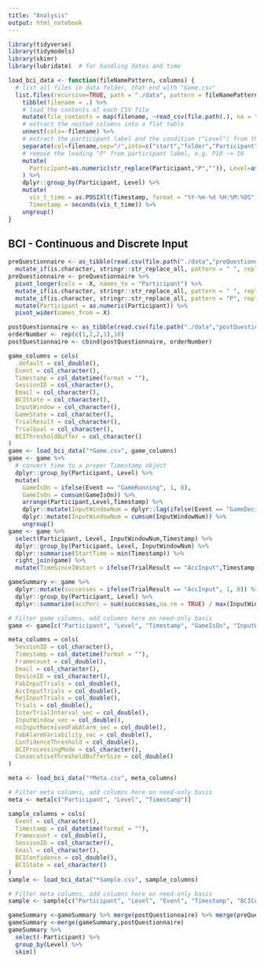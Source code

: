 ```yaml
---
title: "Analysis"
output: html_notebook
---
```


```r
library(tidyverse)
library(tidymodels)
library(skimr)
library(lubridate)  # for handling dates and time
```
```r
load_bci_data <- function(fileNamePattern, columns) {
  # list all files in data folder, that end with "Game.csv"
  list.files(recursive=TRUE, path = "./data", pattern = fileNamePattern, full.names = T) %>%
    tibble(filename = .) %>%
    # load the contents of each CSV file
    mutate(file_contents = map(filename, ~read_csv(file.path(.), na = "NULL", col_types = columns))) %>%
    # extract the nested columns into a flat table
    unnest(cols=-filename) %>%
    # extract the participant label and the condition ("Level") from the file path
    separate(col=filename,sep="/",into=c("start","folder","Participant","Level","filename")) %>%
    # remove the leading "P" from participant label, e.g. P10 -> 10
    mutate(
      Participant=as.numeric(str_replace(Participant,"P","")), Level=as.factor(Level),
    ) %>%
    dplyr::group_by(Participant, Level) %>%
    mutate(
      vis_t_time = as.POSIXlt(Timestamp, format = "%Y-%m-%d %H:%M:%OS"),
      Timestamp = seconds(vis_t_time)) %>%
    ungroup()
}
```

## BCI - Continuous and Discrete Input

```r
preQuestionnaire <- as_tibble(read.csv(file.path("./data","preQuestionnaire.csv"),stringsAsFactors=FALSE)) %>%
  mutate_if(is.character, stringr::str_replace_all, pattern = " ", replacement = "_")
preQuestionnaire <- preQuestionnaire %>%
  pivot_longer(cols = -X, names_to = "Participant") %>%
  mutate_if(is.character, stringr::str_replace_all, pattern = " ", replacement = "_") %>%
  mutate_if(is.character, stringr::str_replace_all, pattern = "P", replacement = "") %>%
  mutate(Participant = as.numeric(Participant)) %>%
  pivot_wider(names_from = X)

```

```r
postQuestionnaire <- as_tibble(read.csv(file.path("./data","postQuestionnaire.csv")))
orderNumber <- rep(c(1,2,2,1),10)
postQuestionnaire <- cbind(postQuestionnaire, orderNumber)
```

```r
game_columns = cols(
  .default = col_double(),
  Event = col_character(),
  Timestamp = col_datetime(format = ""),
  SessionID = col_character(),
  Email = col_character(),
  BCIState = col_character(),
  InputWindow = col_character(),
  GameState = col_character(),
  TrialResult = col_character(),
  TrialGoal = col_character(),
  BCIThresholdBuffer = col_character()
)
game <- load_bci_data("*Game.csv", game_columns)
game <- game %>%
  # convert time to a proper Timestamp object
  dplyr::group_by(Participant, Level) %>%
  mutate(
    GameIsOn = ifelse(Event == "GameRunning", 1, 0),
    GameIsOn = cumsum(GameIsOn)) %>%
    arrange(Participant,Level,Timestamp) %>%
    dplyr::mutate(InputWindowNum = dplyr::lag(ifelse(Event == "GameDecision", 1, 0),default=0)) %>%
    dplyr::mutate(InputWindowNum = cumsum(InputWindowNum)) %>%
    ungroup()
game <- game %>%
  select(Participant, Level, InputWindowNum,Timestamp) %>%
  dplyr::group_by(Participant, Level, InputWindowNum) %>%
  dplyr::summarise(StartTime = min(Timestamp)) %>%
  right_join(game) %>%
  mutate(TimeSinceIWstart = ifelse(TrialResult == "AccInput",Timestamp - StartTime,NA))

gameSummary <- game %>%
  dplyr::mutate(successes = ifelse(TrialResult == "AccInput", 1, 0)) %>%
  dplyr::group_by(Participant, Level) %>%
  dplyr::summarize(accPerc = sum(successes,na.rm = TRUE) / max(InputWindowNum), activateDelay = mean(TimeSinceIWstart,na.rm = TRUE))

# Filter game columns, add columns here on need-only basis
game <- game[c("Participant", "Level", "Timestamp", "GameIsOn", "InputWindowNum", "BCIConfidence")]
```

```r
meta_columns = cols(
  SessionID = col_character(),
  Timestamp = col_datetime(format = ""),
  Framecount = col_double(),
  Email = col_character(),
  DeviceID = col_character(),
  FabInputTrials = col_double(),
  AccInputTrials = col_double(),
  RejInputTrials = col_double(),
  Trials = col_double(),
  InterTrialInterval_sec = col_double(),
  InputWindow_sec = col_double(),
  noInputReceivedFabAlarm_sec = col_double(),
  FabAlarmVariability_sec = col_double(),
  ConfidenceThreshold = col_double(),
  BCIProcessingMode = col_character(),
  ConsecutiveThresholdBufferSize = col_double()
)

meta <- load_bci_data("*Meta.csv", meta_columns)

# Filter meta columns, add columns here on need-only basis
meta <- meta[c("Participant", "Level", "Timestamp")]
```

```r
sample_columns = cols(
  Event = col_character(),
  Timestamp = col_datetime(format = ""),
  Framecount = col_double(),
  SessionID = col_character(),
  Email = col_character(),
  BCIConfidence = col_double(),
  BCIState = col_character()
)
sample <- load_bci_data("*Sample.csv", sample_columns)

# Filter meta columns, add columns here on need-only basis
sample <- sample[c("Participant", "Level", "Event", "Timestamp", "BCIConfidence")]
```

```r
gameSummary <-gameSummary %>% merge(postQuestionnaire) %>% merge(preQuestionnaire)
gameSummary <-merge(gameSummary,postQuestionnaire)
gameSummary %>%
  select(-Participant) %>%
  group_by(Level) %>%
  skim()
```